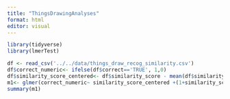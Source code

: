 ```yaml
---
title: "ThingsDrawingAnalyses"
format: html
editor: visual
---
```


```r
library(tidyverse)
library(lmerTest)
```

```r
df <- read_csv('../../data/things_draw_recog_similarity.csv')
df$correct_numeric<- ifelse(df$correct=='TRUE', 1,0)
df$similarity_score_centered<- df$similarity_score - mean(df$similarity_score)
m1<- glmer(correct_numeric~ similarity_score_centered +(1+similarity_score_centered|uniqueID), data=df, family='binomial')
summary(m1)

```
